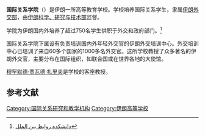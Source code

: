 {{Otheruses|subject=伊朗高等学校|other=其他同名学校|国际关系学院}}

{{expand|time=2016-07-30T17:37:27+00:00}}
{{refimprove|time=2016-07-30T17:37:27+00:00}}
'''国际关系学院'''（{{lang-fa|دانشکده روابط بین‌الملل وزارت امور خارجه}}）是伊朗一所高等教育学校。学校培养国际关系学生，隶属[[伊朗外交部|伊朗外交部]]，由[[伊朗科学研究与技术部|伊朗科学、研究与技术部]]监督。

学院为伊朗国内外培养了超过750名学生供职于外交和政府部门。<ref>[http://www.sir.ac.ir/en/index.php?option=com_content&view=article&id=46:about-sir&catid=34:school&Itemid=53 دانشکده روابط بين الملل<!-- 机器人生成的标题 -->]{{dead link|date=2018年5月 |bot=InternetArchiveBot |fix-attempted=yes }}</ref>

国际关系学院下属设有负责培训国内外年轻外交官的伊朗外交培训中心。外交培训中心已培训了来自60多个国家的1000多名外交官。这所学校教授了众多著名的伊朗外交官，主要分布在国际组织，如联合国或在世界各地的大使馆。

[[穆罕默德·贾瓦德·扎里夫|穆罕默德·贾瓦德·扎里夫]]是学校的客座教授。
==参考文献==
{{reflist}}

[[Category:国际关系研究和教学机构|Category:国际关系研究和教学机构]]

[[Category:伊朗高等学校|Category:伊朗高等学校]]